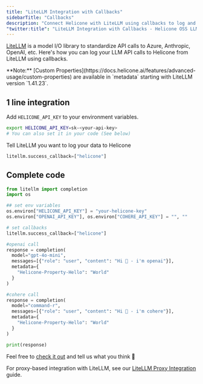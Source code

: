 ```yaml
---
title: "LiteLLM Integration with Callbacks"
sidebarTitle: "Callbacks"
description: "Connect Helicone with LiteLLM using callbacks to log and monitor API calls across various AI models."
"twitter:title": "LiteLLM Integration with Callbacks - Helicone OSS LLM Observability"
---
```


[LiteLLM](https://github.com/BerriAI/litellm) is a model I/O library to standardize API calls to Azure, Anthropic, OpenAI, etc. Here's how you can log your LLM API calls to Helicone from LiteLLM using callbacks.

<Note>
  **Note:** [Custom
  Properties](https://docs.helicone.ai/features/advanced-usage/custom-properties)
  are available in `metadata` starting with LiteLLM version `1.41.23`.
</Note>

## 1 line integration

Add `HELICONE_API_KEY` to your environment variables.

```bash
export HELICONE_API_KEY=sk-<your-api-key>
# You can also set it in your code (See below)
```

Tell LiteLLM you want to log your data to Helicone

```python
litellm.success_callback=["helicone"]
```

## Complete code

```python
from litellm import completion
import os

## set env variables
os.environ["HELICONE_API_KEY"] = "your-helicone-key"
os.environ["OPENAI_API_KEY"], os.environ["COHERE_API_KEY"] = "", ""

# set callbacks
litellm.success_callback=["helicone"]

#openai call
response = completion(
  model="gpt-4o-mini",
  messages=[{"role": "user", "content": "Hi 👋 - i'm openai"}],
  metadata={
    "Helicone-Property-Hello": "World"
  }
)

#cohere call
response = completion(
  model="command-r",
  messages=[{"role": "user", "content": "Hi 👋 - i'm cohere"}],
  metadata={
    "Helicone-Property-Hello": "World"
  }
)

print(response)
```

Feel free to [check it out](https://github.com/BerriAI/litellm) and tell us what you think 👋

For proxy-based integration with LiteLLM, see our [LiteLLM Proxy Integration](/getting-started/integration-method/litellm-proxy) guide.
